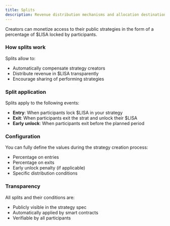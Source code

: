 ```yaml
---
title: Splits
description: Revenue distribution mechanisms and allocation destinations. How platform fees are split among stakeholders.
---
```


Creators can monetize access to their public strategies in the form of a percentage of $LISA locked by participants.

### How splits work

Splits allow to:
- Automatically compensate strategy creators
- Distribute revenue in $LISA transparently
- Encourage sharing of performing strategies

### Split application

Splits apply to the following events:
- **Entry**: When participants lock $LISA in your strategy
- **Exit**: When participants exit the strat and unlock their $LISA
- **Early unlock**: When participants exit before the planned period

### Configuration

You can fully define the values during the strategy creation process:
- Percentage on entries
- Percentage on exits
- Early unlock penalty (if applicable)
- Specific distribution conditions

### Transparency

All splits and their conditions are:
- Publicly visible in the strategy spec
- Automatically applied by smart contracts
- Verifiable by all participants